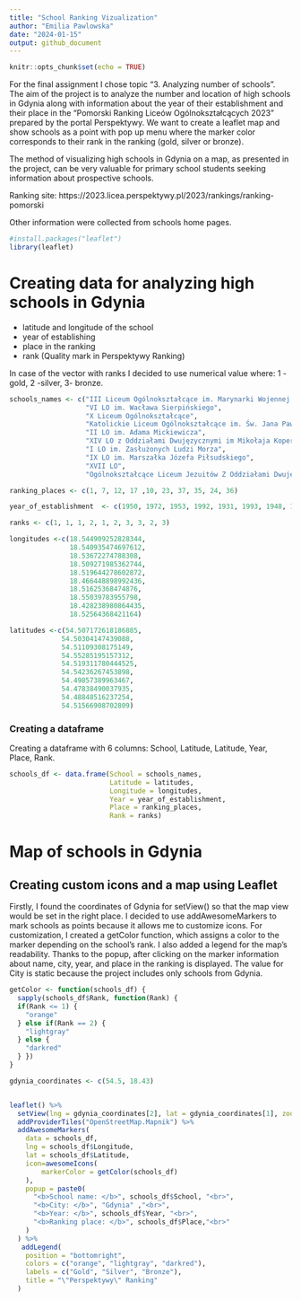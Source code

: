 ```yaml
---
title: "School Ranking Vizualization"
author: "Emilia Pawlowska"
date: "2024-01-15"
output: github_document
---
```


```r
knitr::opts_chunk$set(echo = TRUE)
```

For the final assignment I chose topic "3. Analyzing number of schools".
The aim of the project is to analyze the number and location of high schools in Gdynia along with information about the year of their establishment and their place in the "Pomorski Ranking Liceów Ogólnokształcących 2023" prepared by the portal Perspektywy. We want to create a leaflet map and show schools as a point with pop up menu where the marker color corresponds to their rank in the ranking (gold, silver or bronze). 

The method of visualizing high schools in Gdynia on a map, as presented in the project, can be very valuable for primary school students seeking information about prospective schools. 

Ranking site: https://2023.licea.perspektywy.pl/2023/rankings/ranking-pomorski

Other information were collected from schools home pages.

<!--Installing libraries-->

```r
#install.packages("leaflet")
library(leaflet)
```

# Creating data for analyzing high schools in Gdynia
- latitude and longitude of the school
- year of establishing
- place in the ranking
- rank (Quality mark in Perspektywy Ranking)

In case of the vector with ranks I decided to use numerical value where: 1 - gold, 2 -silver, 3- bronze.
```r
schools_names <- c("III Liceum Ogólnokształcące im. Marynarki Wojennej RP", 
                   "VI LO im. Wacława Sierpińskiego", 
                   "X Liceum Ogólnokształcące", 
                   "Katolickie Liceum Ogólnokształcące im. Św. Jana Pawła II",
                   "II LO im. Adama Mickiewicza", 
                   "XIV LO z Oddziałami Dwujęzycznymi im Mikołaja Kopernika", 
                   "I LO im. Zasłużonych Ludzi Morza",
                   "IX LO im. Marszałka Józefa Piłsudskiego",
                   "XVII LO",
                   "Ogólnokształcące Liceum Jezuitów Z Oddziałami Dwujęzycznymi Im Św. Stanisława Kostki")

ranking_places <- c(1, 7, 12, 17 ,10, 23, 37, 35, 24, 36)

year_of_establishment  <- c(1950, 1972, 1953, 1992, 1931, 1993, 1948, 1991, 2019, 1937)

ranks <- c(1, 1, 1, 2, 1, 2, 3, 3, 2, 3)

longitudes <-c(18.544909252828344,
               18.540935474697612,
               18.53672274788308,
               18.509271985362744,
               18.519644278602872,
               18.466448898992436,
               18.51625368474876,
               18.55039783955798,
               18.428238980864435,
               18.52564368421164)

latitudes <-c(54.507172618186885,
             54.50304147439088,
             54.51109308175149,
             54.55285195157312,
             54.519311780444525,
             54.54236267453898,
             54.49857389963467,
             54.47838490037935,
             54.48848516237254,
             54.51566908702809)

```


### Creating a dataframe

Creating a dataframe with 6 columns: School, Latitude, Latitude, Year, Place, Rank.
```r
schools_df <- data.frame(School = schools_names,
                         Latitude = latitudes,
                         Longitude = longitudes,
                         Year = year_of_establishment,
                         Place = ranking_places,
                         Rank = ranks)
```


# Map of schools in Gdynia
## Creating custom icons and a map using Leaflet

Firstly, I found the coordinates of Gdynia for setView() so that the map view would be set in the right place. I decided to use addAwesomeMarkers to mark schools as points because it allows me to customize icons. For customization, I created a getColor function, which assigns a color to the marker depending on the school's rank. I also added a legend for the map's readability.
Thanks to the popup, after clicking on the marker information about name, city, year, and place in the ranking is displayed. The value for City is static because the project includes only schools from Gdynia. 

```r

getColor <- function(schools_df) {
  sapply(schools_df$Rank, function(Rank) {
  if(Rank <= 1) {
    "orange"
  } else if(Rank == 2) {
    "lightgray"
  } else {
    "darkred"
  } })
}

gdynia_coordinates <- c(54.5, 18.43)


leaflet() %>%
  setView(lng = gdynia_coordinates[2], lat = gdynia_coordinates[1], zoom = 11) %>%
  addProviderTiles("OpenStreetMap.Mapnik") %>%
  addAwesomeMarkers(
    data = schools_df,
    lng = schools_df$Longitude,
    lat = schools_df$Latitude,
    icon=awesomeIcons(
        markerColor = getColor(schools_df)
    ),
    popup = paste0(
      "<b>School name: </b>", schools_df$School, "<br>",
      "<b>City: </b>", "Gdynia" ,"<br>",
      "<b>Year: </b>", schools_df$Year, "<br>",
      "<b>Ranking place: </b>", schools_df$Place,"<br>"
    )
  ) %>%
   addLegend(
    position = "bottomright",
    colors = c("orange", "lightgray", "darkred"),
    labels = c("Gold", "Silver", "Bronze"),
    title = "\"Perspektywy\" Ranking"
  )

```







